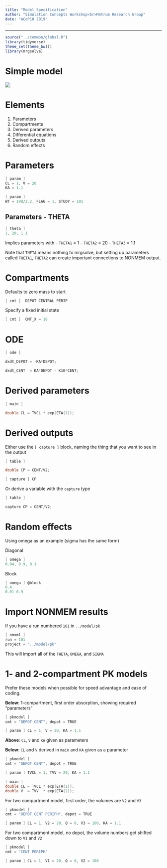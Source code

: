 ```yaml
---
title: "Model Specification"
author: "Simulation Concepts Workshop<br>Metrum Research Group"
date: "ACoP10 2019"
---
```



<hr>

```r
source("../common/global.R")
library(tidyverse)
theme_set(theme_bw())
library(mrgsolve)
```



# Simple model


![](figure/simplepk.png)


# Elements

1. Parameters
1. Compartments
1. Derived parameters
1. Differential equations
1. Derived outputs
1. Random effects



# Parameters

```c
[ param ] 
CL = 1, V = 20
KA = 1.1
```

```c
[ param ] 
WT = 198/2.2, FLAG = 1, STUDY = 101
```


## Parameters - THETA

```c
[ theta ] 
1, 20, 1.1
```

Implies parameters with
- `THETA1` = 1
- `THETA2` = 20
- `THETA3` = 1.1

Note that `THETA` means nothing to mrgsolve, but setting up parameters called
`THETA1`, `THETA2` can create important connections to NONMEM output.


# Compartments

Defaults to zero mass to start

```c
[ cmt ]  DEPOT CENTRAL PERIP
```

Specify a fixed initial state

```c
[ cmt ]  CMT_X = 10
```

# ODE

```c
[ ode ] 

dxdt_DEPOT = -KA*DEPOT;

dxdt_CENT  = KA*DEPOT - K10*CENT;
```

# Derived parameters

```c
[ main ] 

double CL = TVCL * exp(ETA(1));

```


# Derived outputs

Either use the `[ capture ]` block, naming the thing that you want to see 
in the output

```c

[ table ] 

double CP = CENT/V2;

[ capture ] CP

```

Or derive a variable with the `capture` type

```c

[ table ] 

capture CP = CENT/V2;

```

# Random effects

Using omega as an example (sigma has the same form)

Diagonal
```c
[ omega ] 
0.04, 0.9, 0.1
```

Block
```c
[ omega ] @block
0.4
0.01 0.9
```

# Import NONMEM results

If you have a run numbered `101` in `../model/pk`

```c
[ nmxml ] 
run = 101
project = "../model/pk"
```

This will import all of the `THETA`, `OMEGA`, and `SIGMA`

# 1- and 2-compartment PK models

Prefer these models when possible for speed advantage and ease of coding.

__Below__: 1-compartment, first order absorption, showing required "parameters"

```c
[ pkmodel ] 
cmt = "DEPOT CENT", depot = TRUE

[ param ] CL = 1, V = 20, KA = 1.1
```

__Above__: `CL`, `V` and `KA` given as parameters

__Below__: `CL` and `V` derived in `main` and `KA` given as a parameter
```c
[ pkmodel ] 
cmt = "DEPOT CENT", depot = TRUE

[ param ] TVCL = 1, TVV = 20, KA = 1.1

[ main ] 
double CL = TVCL * exp(ETA(1)); 
double V  = TVV  * exp(ETA(2));
```

For two compartment model, first order, the volumes are `V2` and `V3`

```c
[ pkmodel ] 
cmt = "DEPOT CENT PERIPH", depot = TRUE

[ param ] CL = 1, V2 = 20, Q = 8, V3 = 100, KA = 1.1
```

For two compartment model, no depot, the volume numbers get shifted down
to `V1` and `V2`

```c
[ pkmodel ] 
cmt = "CENT PERIPH"

[ param ] CL = 1, V1 = 20, Q = 8, V2 = 100
```
